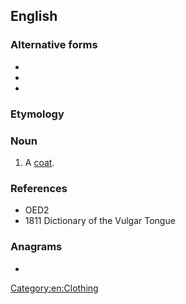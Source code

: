 ==English==

===Alternative forms===
* {{l|en|togeman}}
* {{l|en|togman}}
* {{l|en|togmans}}

===Etymology===
{{suffix|en|toge|mans}}

===Noun===
{{en-noun|togemans}}

# {{lb|en|cant}} A [[coat]].

===References===
* OED2
* 1811 Dictionary of the Vulgar Tongue

===Anagrams===
* {{anagrams|en|a=aegmnost|amongest|geomants|magnetos|megatons|metagons|montages}}

[[Category:en:Clothing]]